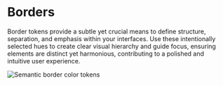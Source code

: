 # Borders

Border tokens provide a subtle yet crucial means to define structure, separation, and emphasis within your interfaces. Use these intentionally selected hues to create clear visual hierarchy and guide focus, ensuring elements are distinct yet harmonious, contributing to a polished and intuitive user experience.

![Semantic border color tokens](/images/clr-semantics-borders.jpg)
